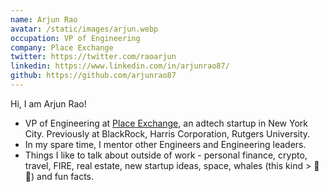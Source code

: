 ```yaml
---
name: Arjun Rao
avatar: /static/images/arjun.webp
occupation: VP of Engineering
company: Place Exchange
twitter: https://twitter.com/raoarjun
linkedin: https://www.linkedin.com/in/arjunrao87/
github: https://github.com/arjunrao87
---
```


Hi, I am Arjun Rao!

- VP of Engineering at [Place Exchange](https://www.placeexchange.com/about), an adtech startup in New York City. Previously at BlackRock, Harris Corporation, Rutgers University.
- In my spare time, I mentor other Engineers and Engineering leaders.
- Things I like to talk about outside of work - personal finance, crypto, travel, FIRE, real estate, new startup ideas, space, whales (this kind > 🐋 🐳) and fun facts.
